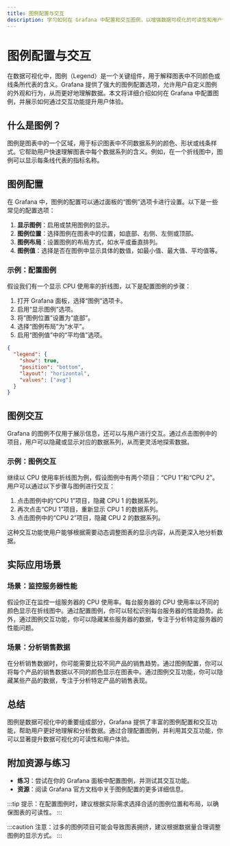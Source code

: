 ```yaml
---
title: 图例配置与交互
description: 学习如何在 Grafana 中配置和交互图例，以增强数据可视化的可读性和用户体验。
---
```


# 图例配置与交互

在数据可视化中，图例（Legend）是一个关键组件，用于解释图表中不同颜色或线条所代表的含义。Grafana 提供了强大的图例配置选项，允许用户自定义图例的外观和行为，从而更好地理解数据。本文将详细介绍如何在 Grafana 中配置图例，并展示如何通过交互功能提升用户体验。

## 什么是图例？

图例是图表中的一个区域，用于标识图表中不同数据系列的颜色、形状或线条样式。它帮助用户快速理解图表中每个数据系列的含义。例如，在一个折线图中，图例可以显示每条线代表的指标名称。

## 图例配置

在 Grafana 中，图例的配置可以通过面板的“图例”选项卡进行设置。以下是一些常见的配置选项：

1. **显示图例**：启用或禁用图例的显示。
2. **图例位置**：选择图例在图表中的位置，如底部、右侧、左侧或顶部。
3. **图例布局**：设置图例的布局方式，如水平或垂直排列。
4. **图例值**：选择是否在图例中显示具体的数值，如最小值、最大值、平均值等。

### 示例：配置图例

假设我们有一个显示 CPU 使用率的折线图，以下是配置图例的步骤：

1. 打开 Grafana 面板，选择“图例”选项卡。
2. 启用“显示图例”选项。
3. 将“图例位置”设置为“底部”。
4. 选择“图例布局”为“水平”。
5. 启用“图例值”中的“平均值”选项。

```json
{
  "legend": {
    "show": true,
    "position": "bottom",
    "layout": "horizontal",
    "values": ["avg"]
  }
}
```

## 图例交互

Grafana 的图例不仅用于展示信息，还可以与用户进行交互。通过点击图例中的项目，用户可以隐藏或显示对应的数据系列，从而更灵活地探索数据。

### 示例：图例交互

继续以 CPU 使用率折线图为例，假设图例中有两个项目：“CPU 1”和“CPU 2”。用户可以通过以下步骤与图例进行交互：

1. 点击图例中的“CPU 1”项目，隐藏 CPU 1 的数据系列。
2. 再次点击“CPU 1”项目，重新显示 CPU 1 的数据系列。
3. 点击图例中的“CPU 2”项目，隐藏 CPU 2 的数据系列。

这种交互功能使用户能够根据需要动态调整图表的显示内容，从而更深入地分析数据。

## 实际应用场景

### 场景：监控服务器性能

假设你正在监控一组服务器的 CPU 使用率。每台服务器的 CPU 使用率以不同的颜色显示在折线图中。通过配置图例，你可以轻松识别每台服务器的性能趋势。此外，通过图例交互功能，你可以隐藏某些服务器的数据，专注于分析特定服务器的性能问题。

### 场景：分析销售数据

在分析销售数据时，你可能需要比较不同产品的销售趋势。通过图例配置，你可以将每个产品的销售数据以不同的颜色显示在图表中。通过图例交互功能，你可以隐藏某些产品的数据，专注于分析特定产品的销售表现。

## 总结

图例是数据可视化中的重要组成部分，Grafana 提供了丰富的图例配置和交互功能，帮助用户更好地理解和分析数据。通过合理配置图例，并利用其交互功能，你可以显著提升数据可视化的可读性和用户体验。

## 附加资源与练习

- **练习**：尝试在你的 Grafana 面板中配置图例，并测试其交互功能。
- **资源**：阅读 Grafana 官方文档中关于图例配置的更多详细信息。

:::tip
提示：在配置图例时，建议根据实际需求选择合适的图例位置和布局，以确保图表的可读性。
:::

:::caution
注意：过多的图例项目可能会导致图表拥挤，建议根据数据量合理调整图例的显示方式。
:::